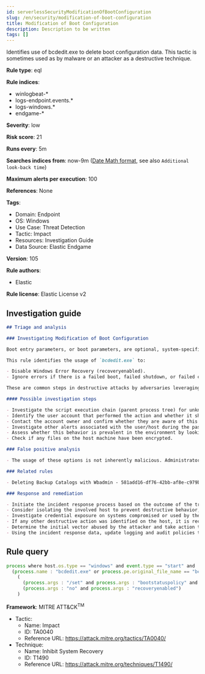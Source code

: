 ```yaml
---
id: serverlessSecurityModificationOfBootConfiguration
slug: /en/security/modification-of-boot-configuration
title: Modification of Boot Configuration
description: Description to be written
tags: []
---
```


<div id="modification-of-boot-configuration"></div>

Identifies use of bcdedit.exe to delete boot configuration data. This tactic is sometimes used as by malware or an attacker as a destructive technique.

**Rule type**: eql

**Rule indices**: 

* winlogbeat-*
* logs-endpoint.events.*
* logs-windows.*
* endgame-*

**Severity**: low

**Risk score**: 21

**Runs every**: 5m

**Searches indices from**: now-9m ([Date Math format](((ref))/common-options.html#date-math), see also <DocLink id="serverlessSecurityRulesUiCreate" section="set-the-rules-schedule">`Additional look-back time`</DocLink>)

**Maximum alerts per execution**: 100

**References**: None

**Tags**: 

* Domain: Endpoint
* OS: Windows
* Use Case: Threat Detection
* Tactic: Impact
* Resources: Investigation Guide
* Data Source: Elastic Endgame

**Version**: 105

**Rule authors**: 

* Elastic

**Rule license**: Elastic License v2

## Investigation guide

```markdown
## Triage and analysis

### Investigating Modification of Boot Configuration

Boot entry parameters, or boot parameters, are optional, system-specific settings that represent configuration options. These are stored in a boot configuration data (BCD) store, and administrators can use utilities like `bcdedit.exe` to configure these.

This rule identifies the usage of `bcdedit.exe` to:

- Disable Windows Error Recovery (recoveryenabled).
- Ignore errors if there is a failed boot, failed shutdown, or failed checkpoint (bootstatuspolicy ignoreallfailures).

These are common steps in destructive attacks by adversaries leveraging ransomware.

#### Possible investigation steps

- Investigate the script execution chain (parent process tree) for unknown processes. Examine their executable files for prevalence, whether they are located in expected locations, and if they are signed with valid digital signatures.
- Identify the user account that performed the action and whether it should perform this kind of action.
- Contact the account owner and confirm whether they are aware of this activity.
- Investigate other alerts associated with the user/host during the past 48 hours.
- Assess whether this behavior is prevalent in the environment by looking for similar occurrences across hosts.
- Check if any files on the host machine have been encrypted.

### False positive analysis

- The usage of these options is not inherently malicious. Administrators can modify these configurations to force a machine to boot for troubleshooting or data recovery purposes.

### Related rules

- Deleting Backup Catalogs with Wbadmin - 581add16-df76-42bb-af8e-c979bfb39a59

### Response and remediation

- Initiate the incident response process based on the outcome of the triage.
- Consider isolating the involved host to prevent destructive behavior, which is commonly associated with this activity.
- Investigate credential exposure on systems compromised or used by the attacker to ensure all compromised accounts are identified. Reset passwords for these accounts and other potentially compromised credentials, such as email, business systems, and web services.
- If any other destructive action was identified on the host, it is recommended to prioritize the investigation and look for ransomware preparation and execution activities.
- Determine the initial vector abused by the attacker and take action to prevent reinfection through the same vector.
- Using the incident response data, update logging and audit policies to improve the mean time to detect (MTTD) and the mean time to respond (MTTR).
```

## Rule query

```js
process where host.os.type == "windows" and event.type == "start" and
  (process.name : "bcdedit.exe" or process.pe.original_file_name == "bcdedit.exe") and
    (
      (process.args : "/set" and process.args : "bootstatuspolicy" and process.args : "ignoreallfailures") or
      (process.args : "no" and process.args : "recoveryenabled")
    )

```

**Framework**: MITRE ATT&CK<sup>TM</sup>

* Tactic:
    * Name: Impact
    * ID: TA0040
    * Reference URL: https://attack.mitre.org/tactics/TA0040/
* Technique:
    * Name: Inhibit System Recovery
    * ID: T1490
    * Reference URL: https://attack.mitre.org/techniques/T1490/


